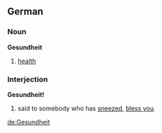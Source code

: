 ==German==

===Noun===
'''Gesundheit'''

# [[health]]

===Interjection===
'''Gesundheit!'''

# said to somebody who has [[sneeze]]d, [[bless you]].

[[de:Gesundheit]]